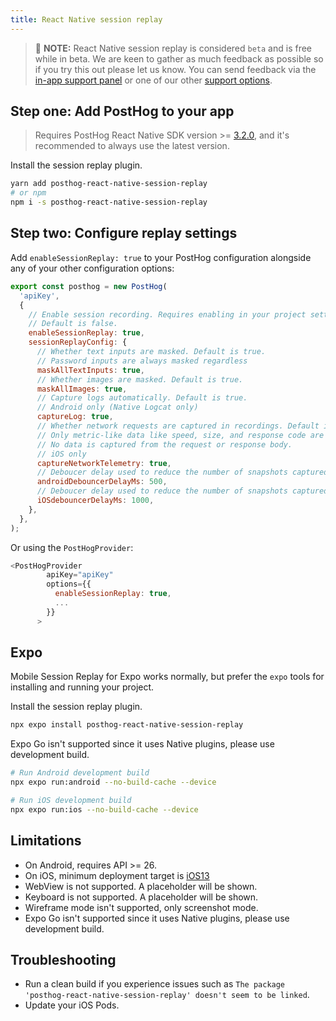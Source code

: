 ```yaml
---
title: React Native session replay
---
```


> 🚧 **NOTE:** React Native session replay is considered `beta` and is free while in beta. We are keen to gather as much feedback as possible so if you try this out please let us know. You can send feedback via the [in-app support panel](https://us.posthog.com#panel=support%3Afeedback%3Asession_replay%3Alow) or one of our other [support options](/docs/support-options).

## Step one: Add PostHog to your app


<ReactNativeInstall />

> Requires PostHog React Native SDK version >= [3.2.0](https://github.com/PostHog/posthog-js-lite/releases), and it's recommended to always use the latest version.

Install the session replay plugin.

```bash
yarn add posthog-react-native-session-replay
# or npm
npm i -s posthog-react-native-session-replay
```

## Step two: Configure replay settings

Add `enableSessionReplay: true` to your PostHog configuration alongside any of your other configuration options:

```js
export const posthog = new PostHog(
  'apiKey',
  {
    // Enable session recording. Requires enabling in your project settings as well.
    // Default is false.
    enableSessionReplay: true,
    sessionReplayConfig: {
      // Whether text inputs are masked. Default is true.
      // Password inputs are always masked regardless
      maskAllTextInputs: true,
      // Whether images are masked. Default is true.
      maskAllImages: true,
      // Capture logs automatically. Default is true.
      // Android only (Native Logcat only)
      captureLog: true,
      // Whether network requests are captured in recordings. Default is true
      // Only metric-like data like speed, size, and response code are captured.
      // No data is captured from the request or response body.
      // iOS only
      captureNetworkTelemetry: true,
      // Deboucer delay used to reduce the number of snapshots captured and reduce performance impact. Default is 500ms
      androidDebouncerDelayMs: 500,
      // Deboucer delay used to reduce the number of snapshots captured and reduce performance impact. Default is 1000ms
      iOSdebouncerDelayMs: 1000,
    },
  },
);
```

Or using the `PostHogProvider`:

```js
<PostHogProvider
        apiKey="apiKey"
        options={{
          enableSessionReplay: true,
          ...
        }}
      >
```

## Expo

Mobile Session Replay for Expo works normally, but prefer the `expo` tools for installing and running your project.

Install the session replay plugin.

```bash
npx expo install posthog-react-native-session-replay
```

Expo Go isn't supported since it uses Native plugins, please use development build.

```bash
# Run Android development build 
npx expo run:android --no-build-cache --device

# Run iOS development build 
npx expo run:ios --no-build-cache --device
```

## Limitations

- On Android, requires API >= 26.
- On iOS, minimum deployment target is [iOS13](/docs/libraries/ios)
- WebView is not supported. A placeholder will be shown.
- Keyboard is not supported. A placeholder will be shown.
- Wireframe mode isn't supported, only screenshot mode.
- Expo Go isn't supported since it uses Native plugins, please use development build.

## Troubleshooting

- Run a clean build if you experience issues such as `The package 'posthog-react-native-session-replay' doesn't seem to be linked`.
- Update your iOS Pods.